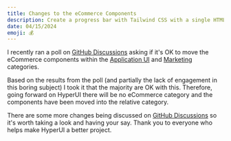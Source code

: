 ```yaml
---
title: Changes to the eCommerce Components
description: Create a progress bar with Tailwind CSS with a single HTML element.
date: 04/15/2024
emoji: 💰
---
```


I recently ran a poll on [GitHub Discussions](https://github.com/markmead/hyperui/discussions/441) asking if it's OK to move the eCommerce components within the [Application UI](/components/application-ui) and [Marketing](/components/marketing) categories.

Based on the results from the poll (and partially the lack of engagement in this boring subject) I took it that the majority are OK with this. Therefore, going forward on HyperUI there will be no eCommerce category and the components have been moved into the relative category.

There are some more changes being discussed on [GitHub Discussions](https://github.com/markmead/hyperui/discussions) so it's worth taking a look and having your say. Thank you to everyone who helps make HyperUI a better project.
